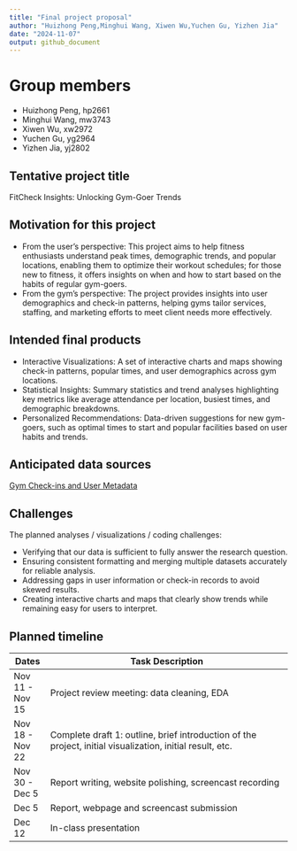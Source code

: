 ```yaml
---
title: "Final project proposal"
author: "Huizhong Peng,Minghui Wang, Xiwen Wu,Yuchen Gu, Yizhen Jia"
date: "2024-11-07"
output: github_document
---
```

# Group members 
- Huizhong Peng, hp2661
- Minghui Wang, mw3743
- Xiwen Wu, xw2972
- Yuchen Gu, yg2964
- Yizhen Jia, yj2802

## Tentative project title
FitCheck Insights: Unlocking Gym-Goer Trends

## Motivation for this project
- From the user's perspective: This project aims to help fitness enthusiasts understand peak times, demographic trends, and popular locations, enabling them to optimize their workout schedules; for those new to fitness, it offers insights on when and how to start based on the habits of regular gym-goers.
- From the gym's perspective: The project provides insights into user demographics and check-in patterns, helping gyms tailor services, staffing, and marketing efforts to meet client needs more effectively.

## Intended final products
- Interactive Visualizations: A set of interactive charts and maps showing check-in patterns, popular times, and user demographics across gym locations.
- Statistical Insights: Summary statistics and trend analyses highlighting key metrics like average attendance per location, busiest times, and demographic breakdowns.
- Personalized Recommendations: Data-driven suggestions for new gym-goers, such as optimal times to start and popular facilities based on user habits and trends.

## Anticipated data sources
[Gym Check-ins and User Metadata](https://www.kaggle.com/datasets/mexwell/gym-check-ins-and-user-metadata)

## Challenges
The planned analyses / visualizations / coding challenges: 

- Verifying that our data is sufficient to fully answer the research question.
- Ensuring consistent formatting and merging multiple datasets accurately for reliable analysis.
- Addressing gaps in user information or check-in records to avoid skewed results.
- Creating interactive charts and maps that clearly show trends while remaining easy for users to interpret.

## Planned timeline

| Dates              | Task Description                                                                                                                    |
|--------------------|-------------------------------------------------------------------------------------------------------------------------------------|
| Nov 11 - Nov 15          | Project review meeting: data cleaning, EDA                                                                                          |
| Nov 18 - Nov 22          | Complete draft 1: outline, brief introduction of the project, initial visualization, initial result, etc.                           |
| Nov 30 - Dec 5     | Report writing, website polishing, screencast recording                                                                             |
| Dec 5  | Report, webpage and screencast  submission              |
| Dec 12        | In-class presentation                                                                                                               |



